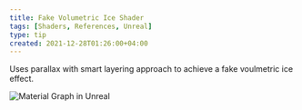 ```yaml
---
title: Fake Volumetric Ice Shader
tags: [Shaders, References, Unreal]
type: tip
created: 2021-12-28T01:26:00+04:00
---
```


Uses parallax with smart layering approach to achieve a fake voulmetric ice effect.

<Tweet tweetId="1343678273776013312" />

![Material Graph in Unreal](/img/tips/fake-volumetric-ice-shader/material-graph.png "Material Graph in Unreal")